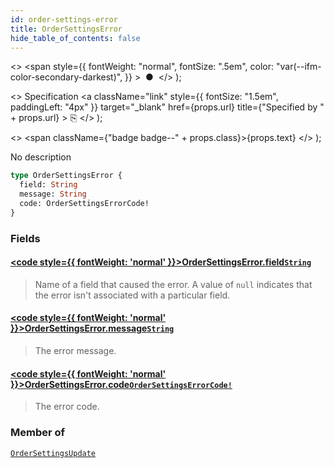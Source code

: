 ```yaml
---
id: order-settings-error
title: OrderSettingsError
hide_table_of_contents: false
---
```


  <>
    <span
      style={{
        fontWeight: "normal",
        fontSize: ".5em",
        color: "var(--ifm-color-secondary-darkest)",
      }}
    >
      &nbsp;●&nbsp;
    </span>
  </>
);

  <>
    Specification
    <a
      className="link"
      style={{ fontSize: "1.5em", paddingLeft: "4px" }}
      target="\_blank"
      href={props.url}
      title={"Specified by " + props.url}
    >
      ⎘
    </a>
  </>
);

  <>
    <span className={"badge badge--" + props.class}>{props.text}</span>
  </>
);

No description

```graphql
type OrderSettingsError {
  field: String
  message: String
  code: OrderSettingsErrorCode!
}
```

### Fields

#### [<code style={{ fontWeight: 'normal' }}>OrderSettingsError.<b>field</b></code>](#)<Bullet />[`String`](../../api-reference/scalars/string) <Badge class="secondary" text="scalar"/>

> Name of a field that caused the error. A value of `null` indicates that the error isn't associated with a particular field.

#### [<code style={{ fontWeight: 'normal' }}>OrderSettingsError.<b>message</b></code>](#)<Bullet />[`String`](../../api-reference/scalars/string) <Badge class="secondary" text="scalar"/>

> The error message.

#### [<code style={{ fontWeight: 'normal' }}>OrderSettingsError.<b>code</b></code>](#)<Bullet />[`OrderSettingsErrorCode!`](../../api-reference/enums/order-settings-error-code) <Badge class="secondary" text="non-null"/> <Badge class="secondary" text="enum"/>

> The error code.

### Member of

[`OrderSettingsUpdate`](../../api-reference/objects/order-settings-update) <Badge class="secondary" text="object"/>
